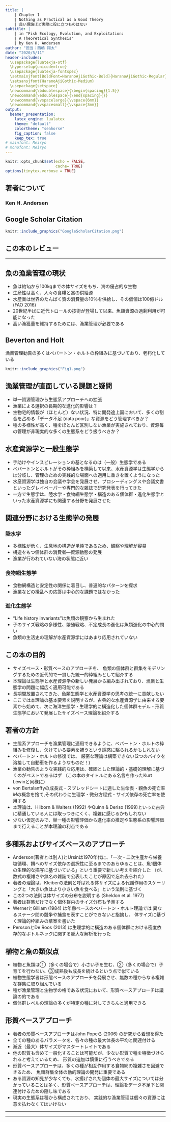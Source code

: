 ```yaml
---
title: |
    | Chapter 1 
    | Nothing as Practical as a Good Theory 
    | 良い理論ほど実際に役に立つものはない
subtitle: |
    | in "Fish Ecology, Evolution, and Exploitation: 
    | A Theoretical Synthesis"
    | by Ken H. Andersen  
author: "担当：西嶋 翔太"
date: "2020/5/11"
header-includes:
  \usepackage{luatexja-otf}
  \hypersetup{unicode=true}
  \usepackage{luatexja-fontspec}
  \setmainjfont[BoldFont=HaranoAjiGothic-Bold]{HaranoAjiGothic-Regular}
  \setsansjfont{HaranoAjiGothic-Medium}
  \usepackage{setspace}
  \newcommand{\bdoublespace}{\begin{spacing}{1.5}}
  \newcommand{\edoublespace}{\end{spacing}{}}
  \newcommand{\vspacelarge}{\vspace{6mm}}
  \newcommand{\vspacesmall}{\vspace{3mm}}
output: 
  beamer_presentation:
    latex_engine: lualatex
    theme: "default"
    colortheme: "seahorse"
    fig_caption: false
    keep_tex: true
# mainfont: Meiryo
# monofont: Meiryo
---
```


```r
knitr::opts_chunk$set(echo = FALSE,
                      cache= TRUE)
options(tinytex.verbose = TRUE)
```

## 著者について {.smaller}
### Ken H. Andersen

\begin{columns}
\column{0.30\textwidth}

```r
knitr::include_graphics("KenAndersen.png")
```

\column{0.70\textwidth}

I want to understand how life in the ocean is organised, why marine organisms look and act the way they do, and how marine ecosystems react to perturbations like  fishing, species removals/invasions or climate change.  
  
\vspacesmall
More specifically I work on:  

- Trait-based models of life in the ocean  

- Size-structured models of marine ecosystems  

- Fisheries induced  evolution  
  
\vspacesmall
Previously I have worked with sand ripples under surface waves and barchan dunes in deserts.

\end{columns}

## Google Scholar Citation

```r
knitr::include_graphics("GoogleScholarCitation.png")
```


## この本のレビュー {.smaller}

\begin{columns}
\column{0.30\textwidth}

```r
knitr::include_graphics("FishEcoEvoBook.jpg")
```

\column{0.70\textwidth}

- "Andersen pulls together a cohesive theory from a synthesis of decades of work. He presents a clear and pragmatic foundation for understanding the dynamics at the heart of fisheries and ecology—of individuals, populations, and communities. This leveler will help pave the way for many to tackle the leviathan that is multispecies fisheries."—Beth Fulton

\vspacesmall
- "This book is a fantastic explanation of size- and trait-based analysis of marine ecosystems that should be required reading for marine ecologists and fisheries scientists. Among other results, Andersen provides insights into a community-based approach to ecosystem-based fisheries management."—Ray Hilborn

\end{columns}

---

\begin{LARGE} 
\begin{center}
\begin{bf}
Chapter 1  
  
Nothing as Practical as a Good Theory
\end{bf}
\end{center}
\end{LARGE}


<!-- ## １章の内容 -->


## 魚の漁業管理の現状

<!-- \bdoublespace -->

- 魚は約1gから100kgまでの体サイズをもち、海の優占的な生物  
\vspacelarge
- 生産性は高く、人々の食糧と富の供給源  
\vspacelarge
- 水産業は世界のたんぱく質の消費量の10％を供給し、その価値は100億ドル (FAO 2016)  
\vspacelarge
- 20世紀半ばに近代トロールの技術が登場して以来、魚類資源の過剰利用が可能になった  
\vspacelarge
- 高い漁獲量を維持するためには、漁業管理が必要である  

<!-- \edoublespace -->

## Beverton and Holt
  
  
漁業管理勧告の多くはべバートン・ホルトの枠組みに基づいており、老朽化している

```r
knitr::include_graphics("Fig1.png")
```


## 漁業管理が直面している課題と疑問

- 単一資源管理から生態系アプローチへの拡張  
\vspacelarge
- 漁業による選択の長期的な進化的影響は？  
\vspacelarge
- 生物宅的情報が（ほとんど）ない状況、特に開発途上国において、多くの割合を占める「データ不足 (data poor)」な資源をどう管理すべきか？  
\vspacelarge
- 種の多様性が高く、種をほとんど区別しない漁業が実施されており、資源毎の管理が非現実的な多くの生態系をどう扱うべきか？


## 水産資源学と一般生態学

- 手助けやインスピレーションの基となるのは（一般）生態学である  
\vspacelarge
- べバートンとホルトがその枠組みを構築して以来、水産資源学は生態学からは分岐し、管理のための実践的な場面への適用に重きを置くようになった  
\vspacelarge
- 水産資源学は独自の会議や学会を発展させ、プロシーディングスや会議文書といったグレイペーパーや専門的な雑誌で研究発表を行ってきた  
\vspacelarge
- 一方で生態学は、陸水学・食物網生態学・構造のある個体群・進化生態学といった水産資源学にも関連する分野を発展させた 

## 関連分野における生態学の発展 {.smaller}

### 陸水学  
- 多様性が低く、生息地の構造が単純であるため、観察や理解が容易
- 構造をもつ個体群の消費者―資源動態の発展
- 漁業が行われていない海の状態に近い

### 食物網生態学  
- 食物網構造と安定性の関係に着目し、普遍的なパターンを探求
- 漁業などの攪乱への応答は中心的な課題ではなかった  

### 進化生態学
- "Life history invariants"は魚類の観察から生まれた
- 子のサイズ戦略の多様性、繁殖戦略、不定成長の進化は魚類進化の中心的問い
- 魚類の生活史の理解が水産資源学にはあまり応用されていない


## この本の目的
  
- サイズベース・形質ベースのアプローチを、
魚類の個体群と群集をモデリングするための近代的で一貫した統一的枠組みとして紹介する  
\vspacesmall
- 本理論は生態学と水産資源学の新しい発展から編み出されており、漁業と生態学の問題に幅広く適用可能である  
\vspacesmall
- 長期間放置されてきた、魚類生態学と水産資源学の思考の統一に貢献したい  
\vspacesmall
- ここでは本理論の基本要素を説明するが、古典的な水産資源学に由来する要素から始めて、次に海洋生態学・生理学的に構造化した個体群モデル・形質生態学において発展したサイズベース理論を紹介する


## 著者の方針  {.smaller}

- 生態系アプローチを漁業管理に適用できるように、べバートン・ホルトの枠組みを修復し、欠けている要素を補うという誘惑に駆られるかもしれない  
<!-- \vspacesmall -->
<!-- - 2つのバイクを溶接して、エンジンを追加して自動車を作るようなものだ   -->
<!-- \vspacesmall -->
- べバートン・ホルトの修復では、
<!-- 私が追い求める -->厳密な理論は構築できない(2つのバイクを溶接して自動車を作るようなものだ！)  
<!-- \vspacesmall -->
- 漁業の勧告のような実践的な応用は、確固とした理論的・基礎的理解に基づくのがベストであるはず
（この本のタイトルにある名言を作ったKurt Lewinと同様に）  
<!-- \vspacesmall -->
- von Bertalanffyの成長式・スプレッドシートに適した生命表・親魚の死亡率$M$の概念を捨て,その代わりに生理学・微分方程式・サイズ依存の死亡率を使用する  
<!-- \vspacesmall -->
- 本理論は、Hilborn & Walters (1992) やQuinn & Deriso (1999)といった古典に精通している人には取っつきにくく、複雑に感じるかもしれない  
<!-- \vspacesmall -->
- 少ない仮定のみで、単一種の影響評価から進化率の推定や生態系の影響評価まで行えることが本理論の利点である

## 多種系およびサイズベースのアプローチ  {.smaller}
  
<!-- \vspacesmall -->
- Anderson(著者とは別人)とUrsinは1970年代に、「一次・二次生産から栄養塩循環、餌へのサイズ依存の選択性に至るまでのあらゆることは、魚1個体の生理的な描写に基づいている」という重要で新しい考えを紹介した
（が、数式の複雑さや無名の雑誌で公表したことが原因で忘れ去られた）  
<!-- \vspacesmall -->
- 著者の理論は、Kleiberの法則と呼ばれる体サイズによる代謝作用のスケーリングと「大きい魚はより小さい魚を食べる」という法則に基づく
<!-- \vspacesmall -->
- この2つの法則は体サイズの分布を説明する (Sheldon et al. 1977)
<!-- \vspacesmall -->
<!-- - Brown et al. (2004) の代謝理論よりもよりも、著者は特に死亡率に対して、より強力な基盤を提供する   -->
<!-- \vspacesmall -->
- 著者は群集だけでなく個体群内のサイズ分布も予測する
<!-- \vspacesmall -->
- WernerとGilliam (1984) は年齢ベースのべバートン・ホルト理論では
異なるステージ間の競争や捕食を表すことができないと指摘し、
体サイズに基づく理論的枠組みの草案を書いた  
<!-- \vspacesmall -->
- PerssonとDe Roos (2013) 
は生理学的に構造のある個体群における密度依存的なボトルネックに関する膨大な解析を行った  


## 植物と魚の類似点

- 植物と魚類は①（多くの場合で）小さい子を生む、②（多くの場合で）子育てを行わない、③成熟後も成長を続けるという点で似ている  
\vspacelarge
- 植物生態学者は形態ベースのアプローチを発展させ、無数の種からなる複雑な群集に取り組んでいる  
\vspacelarge
- 種が漁業管理と生物学の格である状況において、形質ベースアプローチは議論の的である
\vspacelarge
- 個体群レベルの理論の多くが特定の種に対してきちんと適用できる


## 形質ベースアプローチ

- 著者の形質ベースアプローチはJohn Popeら (2006) の研究から着想を得た  
\vspacesmall
- 全ての種のあるパラメータを、各々の種の最大体長の平均と関連付ける
\vspacesmall
- 漸近（最大）体サイズがマスタートレイトである
\vspacesmall
- 他の形質も含めて一般化することは可能だが、少ない形質で種を特徴づけられると考えているため、
形質の追加は慎重に行うべきである  
\vspacesmall
- 形質ベースアプローチは、多くの種が相互作用する食物網の複雑さを回避できるため、
魚類群集全体の動的理論の開発に重要である  
\vspacesmall
- ある資源の知見が少なくても、水揚げされた個体の最大サイズについては分かっていることは多く、形質ベースアプローチは、理論をデータ不足下と関連付けるための隠し味である  
\vspacesmall
- 現実の生態系は種から構成されており、
実践的な漁業管理は個々の資源に注意を払わなくてはいけない


---

\begin{LARGE} 
\begin{center}
\begin{bf}
1.1   
  
What Charactarizes a Good Theory?
\end{bf}
\end{center}
\end{LARGE}


---

\begin{LARGE} 
\begin{center}
\begin{bf}
1.2   
  
How to Read This Book
\end{bf}
\end{center}
\end{LARGE}

